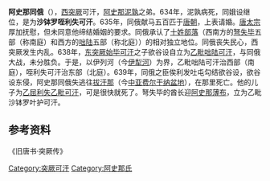 '''阿史那同俄'''（{{bd||？|639年|catIdx=A}}），[[西突厥|西突厥]]可汗，[[阿史那泥孰|阿史那泥孰]]之弟。634年，泥孰病死，同娥设继位，是为'''沙钵罗咥利失可汗'''。635年，同俄献马五百匹于[[唐朝|唐朝]]，上表请婚。[[唐太宗|唐太宗]]厚加抚慰，但未同意他缔结婚姻的要求。同俄承认了[[十姓部落|十姓部落]]（西南方的[[弩失毕|弩失毕]]五部（称南庭）和西方的[[咄陆|咄陆]]五部（称北庭））的相对独立地位。同俄丧失民心，西突厥发生内乱。638年，[[东突厥|东突厥]][[始毕可汗|始毕可汗]]之子欲谷设自立为[[乙毗咄陆可汗|乙毗咄陆可汗]]，与同俄大战，未分胜负。于是，以伊列河（今[[伊犁河|伊犁河]]）为界，乙毗咄陆可汗治西部（南庭），咥利失可汗治东部（北庭）。639年，同俄之臣俟利发吐屯勾结欲谷设，欲谷设东侵，阿史那同俄失逃往[[拔汗那|拔汗那]]（今[[中亚|中亚]][[费尔干纳盆地|费尔干纳盆地]]），在那里死亡。他的儿子为[[乙屈利失乙毗可汗|乙屈利失乙毗可汗]]，可是很快就死了。弩失毕的酋长迎[[阿史那薄布|阿史那薄布]]，立为乙毗沙钵罗叶护可汗。

== 参考资料 ==
《旧唐书·突厥传》

{{start box}}
{{s-before|[[阿史那泥孰|阿史那泥孰]]}}
{{s-title|[[西突厥|西突厥]][[可汗|可汗]]|634年—639年}}
{{s-after|[[阿史那薄布|阿史那薄布]]}}
{{end box}}

{{西突厥可汗}}

[[Category:突厥可汗|Category:突厥可汗]]
[[Category:阿史那氏|Category:阿史那氏]]